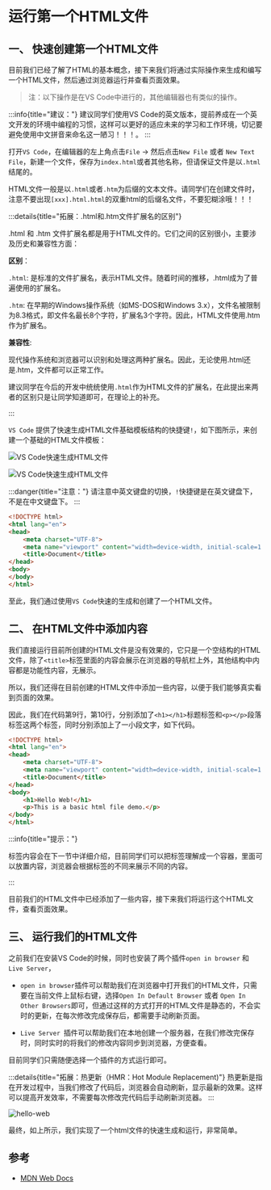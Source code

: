 # 运行第一个HTML文件

## 一、 快速创建第一个HTML文件

目前我们已经了解了HTML的基本概念，接下来我们将通过实际操作来生成和编写一个HTML文件，然后通过浏览器运行并查看页面效果。

> 注：以下操作是在VS Code中进行的，其他编辑器也有类似的操作。

:::info{title="建议："}
建议同学们使用VS Code的英文版本，提前养成在一个英文开发的环境中编程的习惯，这样可以更好的适应未来的学习和工作环境，切记要避免使用中文拼音来命名这一陋习！！！。
:::

打开`VS Code`，在编辑器的左上角点击`File` -> 然后点击`New File` 或者 `New Text File`，新建一个文件，保存为`index.html`或者其他名称，但请保证文件是以`.html`结尾的。

HTML文件一般是以`.html`或者`.htm`为后缀的文本文件。请同学们在创建文件时，注意不要出现`[xxx].html.html`的双重html的后缀名文件，不要犯糊涂哦！！！

:::details{title="拓展：.html和.htm文件扩展名的区别"}

.html 和 .htm 文件扩展名都是用于HTML文件的。它们之间的区别很小，主要涉及历史和兼容性方面：

**区别**：

`.html`: 是标准的文件扩展名，表示HTML文件。随着时间的推移，.html成为了普遍使用的扩展名。

`.htm`: 在早期的Windows操作系统（如MS-DOS和Windows 3.x），文件名被限制为8.3格式，即文件名最长8个字符，扩展名3个字符。因此，HTML文件使用.htm作为扩展名。

**兼容性**:

现代操作系统和浏览器可以识别和处理这两种扩展名。因此，无论使用.html还是.htm，文件都可以正常工作。

建议同学在今后的开发中统统使用`.html`作为HTML文件的扩展名，在此提出来两者的区别只是让同学知道即可，在理论上的补充。

:::

`VS Code` 提供了快速生成HTML文件基础模板结构的快捷键`!`，如下图所示，来创建一个基础的HTML文件模板：

![VS Code快速生成HTML文件](./images/vscode-html.png)

![VS Code快速生成HTML文件](./images/vscode-html2.png)

:::danger{title="注意："}
请注意中英文键盘的切换，`!`快捷键是在英文键盘下，不是在中文键盘下。
:::

```html title="index.html"
<!DOCTYPE html>
<html lang="en">
<head>
    <meta charset="UTF-8">
    <meta name="viewport" content="width=device-width, initial-scale=1.0">
    <title>Document</title>
</head>
<body>
</body>
</html>
```

至此，我们通过使用`VS Code`快速的生成和创建了一个HTML文件。

## 二、 在HTML文件中添加内容

我们直接运行目前所创建的HTML文件是没有效果的，它只是一个空结构的HTML文件，除了`<title>`标签里面的内容会展示在浏览器的导航栏上外，其他结构中内容都是功能性内容，无展示。

所以，我们还得在目前创建的HTML文件中添加一些内容，以便于我们能够真实看到页面的效果。

因此，我们在代码第9行，第10行，分别添加了`<h1></h1>`标题标签和`<p></p>`段落标签这两个标签，同时分别添加上了一小段文字，如下代码。

```html {9,10}
<!DOCTYPE html>
<html lang="en">
<head>
    <meta charset="UTF-8">
    <meta name="viewport" content="width=device-width, initial-scale=1.0">
    <title>Document</title>
</head>
<body>
    <h1>Hello Web!</h1>
    <p>This is a basic html file demo.</p>
</body>
</html>
```
:::info{title="提示："}

标签内容会在下一节中详细介绍，目前同学们可以把标签理解成一个容器，里面可以放置内容，浏览器会根据标签的不同来展示不同的内容。

:::

目前我们的HTML文件中已经添加了一些内容，接下来我们将运行这个HTML文件，查看页面效果。

## 三、 运行我们的HTML文件

之前我们在安装VS Code的时候，同时也安装了两个插件`open in browser` 和 `Live Server`，

- `open in browser`插件可以帮助我们在浏览器中打开我们的HTML文件，只需要在当前文件上鼠标右键，选择`Open In Default Browser` 或者 `Open In Other Browsers`即可，但通过这样的方式打开的HTML文件是静态的，不会实时的更新，在每次修改完成保存后，都需要手动刷新页面。

- `Live Server `插件可以帮助我们在本地创建一个服务器，在我们修改完保存时，同时实时的将我们的修改内容同步到浏览器，方便查看。

目前同学们只需随便选择一个插件的方式运行即可。

:::details{title="拓展：热更新（HMR：Hot Module Replacement)"}
热更新是指在开发过程中，当我们修改了代码后，浏览器会自动刷新，显示最新的效果。这样可以提高开发效率，不需要每次修改完代码后手动刷新浏览器。
:::

![hello-web](./images/hello-web.png)

最终，如上所示，我们实现了一个html文件的快速生成和运行，非常简单。


## 参考

- [MDN Web Docs](https://developer.mozilla.org/zh-CN/docs/Learn/HTML)